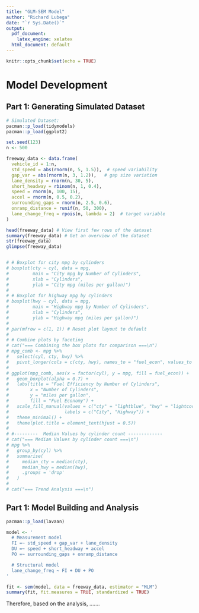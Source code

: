 ```yaml
---
title: "GLM-SEM Model"
author: "Richard Lubega"
date: "`r Sys.Date()`"
output:
  pdf_document:
    latex_engine: xelatex
  html_document: default
---
```


```r
knitr::opts_chunk$set(echo = TRUE)
```

# Model Development

## Part 1: Generating Simulated Dataset

```r
# Simulated Dataset:
pacman::p_load(tidymodels)
pacman::p_load(ggplot2) 

set.seed(123)
n <- 500

freeway_data <- data.frame(
  vehicle_id = 1:n,
  std_speed = abs(rnorm(n, 5, 1.5)),  # speed variability
  gap_var = abs(rnorm(n, 3, 1.2)),   # gap size variation
  lane_density = rnorm(n, 30, 5),
  short_headway = rbinom(n, 1, 0.4),
  speed = rnorm(n, 100, 15),
  accel = rnorm(n, 0.5, 0.2),
  surrounding_gaps = rnorm(n, 2.5, 0.6),
  onramp_distance = runif(n, 50, 300),
  lane_change_freq = rpois(n, lambda = 2)  # target variable
)

head(freeway_data) # View first few rows of the dataset
summary(freeway_data) # Get an overview of the dataset
str(freeway_data)
glimpse(freeway_data)


# # Boxplot for city mpg by cylinders
# boxplot(cty ~ cyl, data = mpg, 
#         main = "City mpg by Number of Cylinders", 
#         xlab = "Cylinders", 
#         ylab = "City mpg (miles per gallon)")
# 
# # Boxplot for highway mpg by cylinders
# boxplot(hwy ~ cyl, data = mpg, 
#         main = "Highway mpg by Number of Cylinders", 
#         xlab = "Cylinders", 
#         ylab = "Highway mpg (miles per gallon)")
# 
# par(mfrow = c(1, 1)) # Reset plot layout to default
# 
# # Combine plots by faceting
# cat("=== Combining the box plots for comparison ===\n")
# mpg_comb <- mpg %>%
#   select(cyl, cty, hwy) %>%
#   pivot_longer(cols = c(cty, hwy), names_to = "fuel_econ", values_to = "mpg")
# 
# ggplot(mpg_comb, aes(x = factor(cyl), y = mpg, fill = fuel_econ)) +
#   geom_boxplot(alpha = 0.7) +
#   labs(title = "Fuel Efficiency by Number of Cylinders",
#        x = "Number of Cylinders",
#        y = "miles per gallon",
#        fill = "Fuel Economy") +
#   scale_fill_manual(values = c("cty" = "lightblue", "hwy" = "lightcoral"),
#                     labels = c("City", "Highway")) +
#   theme_minimal() +
#   theme(plot.title = element_text(hjust = 0.5))
# 
# #---------  Median Values by cylinder count -------------
# cat("=== Median Values by cylinder count ===\n")
# mpg %>%
#   group_by(cyl) %>%
#   summarise(
#     median_cty = median(cty),
#     median_hwy = median(hwy),
#     .groups = 'drop'
#   )
# 
# cat("=== Trend Analysis ===\n")
```

## Part 1: Model Building and Analysis


```r

pacman::p_load(lavaan)

model <- '
  # Measurement model
  FI =~ std_speed + gap_var + lane_density
  DU =~ speed + short_headway + accel
  PO =~ surrounding_gaps + onramp_distance

  # Structural model
  lane_change_freq ~ FI + DU + PO
'

fit <- sem(model, data = freeway_data, estimator = "MLM")
summary(fit, fit.measures = TRUE, standardized = TRUE)

```

Therefore, based on the analysis, .......


